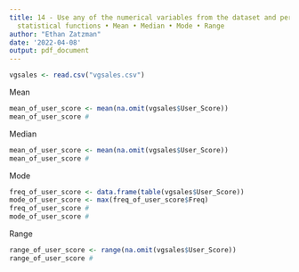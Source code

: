 ```yaml
---
title: 14 - Use any of the numerical variables from the dataset and perform the following
  statistical functions • Mean • Median • Mode • Range
author: "Ethan Zatzman"
date: '2022-04-08'
output: pdf_document
---
```


```r
vgsales <- read.csv("vgsales.csv")
```

Mean
```r
mean_of_user_score <- mean(na.omit(vgsales$User_Score))
mean_of_user_score #
```

Median
```r
mean_of_user_score <- mean(na.omit(vgsales$User_Score))
mean_of_user_score #
```

Mode
```r
freq_of_user_score <- data.frame(table(vgsales$User_Score))
mode_of_user_score <- max(freq_of_user_score$Freq)
freq_of_user_score #
mode_of_user_score #
```

Range
```r
range_of_user_score <- range(na.omit(vgsales$User_Score))
range_of_user_score #
```